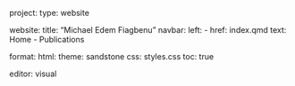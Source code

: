 project:
  type: website

website:
  title: "Michael Edem Fiagbenu"
  navbar:
    left:
      - href: index.qmd
        text: Home
      - Publications

format:
  html:
    theme: sandstone
    css: styles.css
    toc: true

editor: visual


